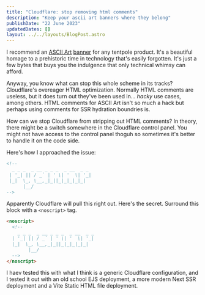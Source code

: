 ```yaml
---
title: "Cloudflare: stop removing html comments"
description: "Keep your ascii art banners where they belong"
publishDate: "22 June 2023"
updatedDates: []
layout: ../../layouts/BlogPost.astro
---
```


I recommend an [ASCII Art](https://en.wikipedia.org/wiki/ASCII_art) [banner](https://patorjk.com/software/taag/#p=display&f=Small&t=ryanmr) for any tentpole product. It's a beautiful homage to a prehistoric time in technology that's easily forgotten. It's just a few bytes that buys you the indulgence that only technical whimsy can afford.

Anyway, you know what can stop this whole scheme in its tracks? Cloudflare's overeager HTML optimization. Normally HTML comments are useless, but it does turn out they've been used in... _hacky_ use cases, among others. HTML comments for ASCII Art isn't so much a hack but perhaps using comments for SSR hydration boundries is.

How can we stop Cloudflare from stripping out HTML comments? In theory, there might be a switch somewhere in the Cloudflare control panel. You might not have access to the control panel thoguh so sometimes it's better to handle it on the code side.

Here's how I approached the issue:

```html
<!--                               
  _ _ _  _ __ _ _ _  _ __  _ _ 
 | '_| || / _` | ' \| '  \| '_|
 |_|  \_, \__,_|_||_|_|_|_|_|  
      |__/                     
-->
```

Apparently Cloudflare will pull this right out. Here's the secret. Surround this block with a `<noscript>` tag.

```html
<noscript>
  <!--                               
    _ _ _  _ __ _ _ _  _ __  _ _ 
  | '_| || / _` | ' \| '  \| '_|
  |_|  \_, \__,_|_||_|_|_|_|_|  
        |__/                     
  -->
</noscript>
```

I haev tested this with what I think is a generic Cloudflare configuration, and I tested it out with an old school EJS deployment, a more modern Next SSR deployment and a Vite Static HTML file deployment.